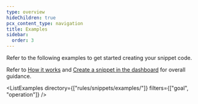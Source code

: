 ```yaml
---
type: overview
hideChildren: true
pcx_content_type: navigation
title: Examples
sidebar:
  order: 3
---
```



Refer to the following examples to get started creating your snippet code.

Refer to [How it works](/rules/snippets/how-it-works/) and [Create a snippet in the dashboard](/rules/snippets/create-dashboard/) for overall guidance.

<ListExamples
	directory={["rules/snippets/examples/"]}
	filters={["goal", "operation"]}
/>
